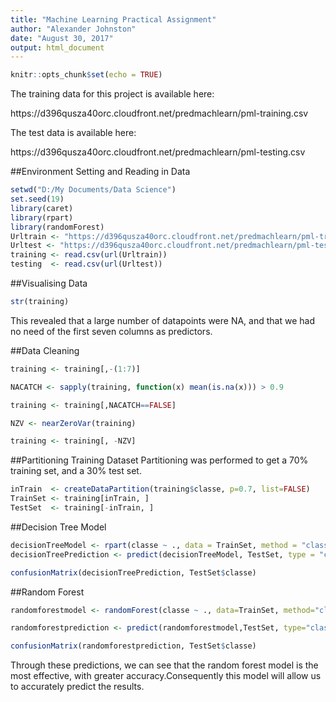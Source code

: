 ---
title: "Machine Learning Practical Assignment"
author: "Alexander Johnston"
date: "August 30, 2017"
output: html_document
---

```{r setup, include=FALSE}
knitr::opts_chunk$set(echo = TRUE)
```


The training data for this project is available here:

https://d396qusza40orc.cloudfront.net/predmachlearn/pml-training.csv

The test data is available here:

https://d396qusza40orc.cloudfront.net/predmachlearn/pml-testing.csv

##Environment Setting and Reading in Data

```{r}
setwd("D:/My Documents/Data Science")
set.seed(19)
library(caret)
library(rpart)
library(randomForest)
Urltrain <- "https://d396qusza40orc.cloudfront.net/predmachlearn/pml-training.csv"
Urltest <- "https://d396qusza40orc.cloudfront.net/predmachlearn/pml-testing.csv"
training <- read.csv(url(Urltrain))
testing  <- read.csv(url(Urltest))
```

##Visualising Data
```{r}
str(training)
```
This revealed that a large number of datapoints were NA, and that we had no need of the first seven columns as predictors.

##Data Cleaning
```{r}
training <- training[,-(1:7)]

NACATCH <- sapply(training, function(x) mean(is.na(x))) > 0.9

training <- training[,NACATCH==FALSE]

NZV <- nearZeroVar(training)

training <- training[, -NZV]

```

##Partitioning Training Dataset
Partitioning was performed to get a 70% training set, and a 30% test set.
```{r}
inTrain  <- createDataPartition(training$classe, p=0.7, list=FALSE)
TrainSet <- training[inTrain, ]
TestSet  <- training[-inTrain, ]
```

##Decision Tree Model
```{r}
decisionTreeModel <- rpart(classe ~ ., data = TrainSet, method = "class")
decisionTreePrediction <- predict(decisionTreeModel, TestSet, type = "class")

confusionMatrix(decisionTreePrediction, TestSet$classe)
```

##Random Forest
```{r}
randomforestmodel <- randomForest(classe ~ ., data=TrainSet, method="class")

randomforestprediction <- predict(randomforestmodel,TestSet, type="class")

confusionMatrix(randomforestprediction, TestSet$classe)
```

Through these predictions, we can see that the random forest model is the most effective, with greater accuracy.Consequently this model will allow us to accurately predict the results.